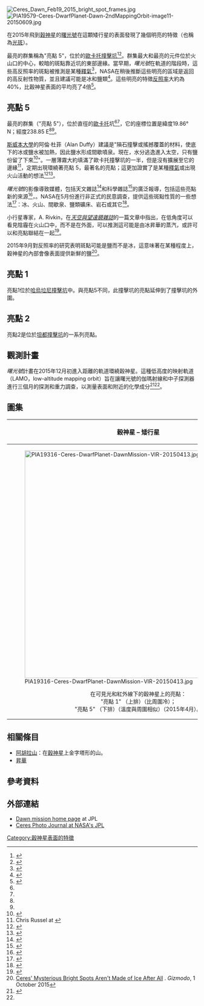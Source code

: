 
[[File:Ceres_Dawn_Feb19_2015_bright_spot_frames.jpg|thumb]]
[[File:PIA19579-Ceres-DwarfPlanet-Dawn-2ndMappingOrbit-image11-20150609.jpg|thumb]]

在2015年飛到[[穀神星|穀神星]]的[[曙光號|曙光號]]在這顆矮行星的表面發現了幾個明亮的特徵（也稱為[[光斑|光斑]]）。 

最亮的群集稱為"亮點 5"，位於{{convert|80|km|mi|adj=on|sp=us}}的[[歐卡托撞擊坑|歐卡托撞擊坑]]<ref name="USGS-20150713-pdf">{{cite web |author=Staff |title=USGS: Ceres nomenclature |url=http://planetarynames.wr.usgs.gov/images/ceres.pdf |date=13 July 2015 |work=[[USGS|USGS]] |format=[[PDF|PDF]] |accessdate=16 July 2015 |archive-date=2015-11-15 |archive-url=https://web.archive.org/web/20151115202652/http://planetarynames.wr.usgs.gov/images/ceres.pdf |dead-url=no }}</ref><ref name="USGS-20150706">{{cite web |author=Staff |title=Planetary Names: Crater, craters: Occator on Ceres |url=http://planetarynames.wr.usgs.gov/Feature/15341 |date=6 July 2015 |work=[[USGS|USGS]] |accessdate=16 July 2015 |archive-date=2015-09-05 |archive-url=https://web.archive.org/web/20150905103216/http://planetarynames.wr.usgs.gov/Feature/15341 |dead-url=no }}</ref>。群集最大和最亮的元件位於火山口的中心，較暗的斑點靠近坑的東部邊緣。當早期，''曙光號''在軌道的階段時，這些高反照率的斑點被推測是某種[[釋氣|釋氣]]<ref name=Lakdawalla20150319>{{Cite web |url=http://www.planetary.org/blogs/emily-lakdawalla/2015/03191629-lpsc-2015-dawn-at-ceres.html |title=LPSC 2015: First results from Dawn at Ceres: provisional place names and possible plumes |accessdate=2015-10-16 |archive-date=2016-05-06 |archive-url=https://web.archive.org/web/20160506035930/http://www.planetary.org/blogs/emily-lakdawalla/2015/03191629-lpsc-2015-dawn-at-ceres.html |dead-url=no }}</ref>，NASA在稍後推斷這些明亮的區域是返回的高反射性物質，並且建議可能是冰和鹽類<ref name='not ice'>{{cite news |last=Feltman |first=Rachel |url=http://www.washingtonpost.com/news/speaking-of-science/wp/2015/07/10/the-weird-white-spots-on-ceres-might-not-be-ice-after-all/ |title=The weird white spots on Ceres might not be ice after all |work=The Washington Pot |date=July 10, 2015 |accessdate=2015-07-24 |archive-date=2015-07-23 |archive-url=https://web.archive.org/web/20150723092049/http://www.washingtonpost.com/news/speaking-of-science/wp/2015/07/10/the-weird-white-spots-on-ceres-might-not-be-ice-after-all/ |dead-url=no }}</ref>。這些明亮的特徵[[反照率|反照率]]大約為40%，比穀神星表面的平均亮了4倍<ref name=siliconvalleyastrolecture>{{cite speech
 |title=Now Appearing At a Dwarf Planet Near You: NASA's Dawn Mission to the Asteroid Belt
 |first=Marc
 |last=Rayman
 |author-link=
 |event=Silicon Valley Astronomy Lectures
 |location=Foothill College, Los Altos, CA
 |date=8 April 2015
 |url=
 |access-date=
}} </ref>。

== 亮點 5 ==
{{further|歐卡托撞擊坑}}
最亮的群集（"亮點 5"），位於直徑{{convert|80|km|mi|adj=on|sp=us}}的[[歐卡托撞擊坑|歐卡托]]坑<ref name="USGS-20150713-pdf"/><ref name="USGS-20150706"/>，它的座標位置是緯度19.86° N；經度238.85 E<ref name="USGS-20150713-pdf" /><ref name="USGS-20150706" />。

[[斯威本科技大學|斯威本大學]]的阿倫·杜菲（Alan Duffy）建議是"隕石撞擊或搖撼覆蓋的材料，使底下的冰或鹽水被加熱，因此鹽水形成間歇噴泉。現在，水分逃逸進入太空，只有鹽份留了下來<ref>{{Cite web |url=https://cosmosmagazine.com/space/what-ceres-are-those-bright-spots |title=A. Duffy – Cosmos – What on Ceres are those bright spots? |accessdate=2015-10-16 |archive-date=2015-10-15 |archive-url=https://web.archive.org/web/20151015222156/https://cosmosmagazine.com/space/what-ceres-are-those-bright-spots |dead-url=no }}</ref>"。一層薄霧大約填滿了歐卡托撞擊坑的一半，但是沒有擴展至它的邊緣<ref name=presentation>Chris Russel at {{cite web |url=http://nesf2015.arc.nasa.gov/agenda |title=存档副本 |accessdate=2015-07-25 |deadurl=yes |archiveurl=https://web.archive.org/web/20150724072209/http://nesf2015.arc.nasa.gov/agenda |archivedate=2015-07-24 }}</ref>，定期出現環繞著亮點 5，最著名的亮點；這更加證實了是某種[[釋氣|釋氣]]或出現火山活動的想法<ref>{{cite news |last=Rivkin |first=Andrew |url=http://www.planetary.org/blogs/guest-blogs/2015/0721-dawn-at-ceres-a-haze-in-occator-rivkin.html |title=Dawn at Ceres: A haze in Occator crater? |work=The Planetary Society |date=21 July 2015 |accessdate=2015-07-24 |archive-date=2016-05-14 |archive-url=https://web.archive.org/web/20160514052923/http://www.planetary.org/blogs/guest-blogs/2015/0721-dawn-at-ceres-a-haze-in-occator-rivkin.html |dead-url=no }}</ref><ref>{{Cite web |url=http://www.planetary.org/blogs/guest-blogs/2015/0721-dawn-at-ceres-a-haze-in-occator-rivkin.html |title=Dawn at Ceres: A haze in Occator crater? Posted by Andrew Rivkin |accessdate=2015-10-16 |archive-date=2016-05-14 |archive-url=https://web.archive.org/web/20160514052923/http://www.planetary.org/blogs/guest-blogs/2015/0721-dawn-at-ceres-a-haze-in-occator-rivkin.html |dead-url=no }}</ref>。

''曙光號''的影像導致媒體，包括天文雜誌<ref name="S&T-3 March 2015">{{cite web |last=Beatty |first=Kelly |title=Bright Spots on Ceres Intrigue Scientists |url=http://www.skyandtelescope.com/astronomy-news/bright-spots-on-ceres-03032015/ |date=3 March 2015 |work=[[Sky_&_Telescope|Sky & Telescope]] |accessdate=2 June 2015 |archive-date=2015-09-24 |archive-url=https://web.archive.org/web/20150924102542/http://www.skyandtelescope.com/astronomy-news/bright-spots-on-ceres-03032015/ |dead-url=no }}</ref>和科學雜誌<ref name="SA-20150318">{{cite web |last=Witze |first=Alexandra |title=Bright Spots on Ceres Could Be Active Ice |url=http://www.scientificamerican.com/article/bright-spots-on-ceres-could-be-active-ice1/ |date=18 March 2015 |work=[[Scientific_American|Scientific American]] |accessdate=2 June 2015 |archive-date=2015-09-24 |archive-url=https://web.archive.org/web/20150924141640/http://www.scientificamerican.com/article/bright-spots-on-ceres-could-be-active-ice1/ |dead-url=no }}</ref>的廣泛報導，包括這些亮點新的來源<ref name="BBC-20150302">{{cite news |last=Amos |first=Jonathan |title=Bright spotlight on Dawn mission to Ceres |url=http://www.bbc.com/news/science-environment-31702639 |date=2 March 2015 |work=[[BBC_News|BBC News]] |accessdate=2 June 2015 |archive-date=2015-10-16 |archive-url=https://web.archive.org/web/20151016215123/http://www.bbc.com/news/science-environment-31702639 |dead-url=no }}</ref>，。NASA在5月份進行非正式的民意調查，提供這些斑點性質的一些想法<ref name="NASA-201505-poll">{{cite web |author=Staff |title=What's the spot on World Ceres? |url=http://www.jpl.nasa.gov/dawn/world_ceres |date=25 May 2015 |work=[[NASA|NASA]] |accessdate=25 May 2015 |archive-date=2015-10-15 |archive-url=https://web.archive.org/web/20151015104349/http://www.jpl.nasa.gov/dawn/world_ceres/ |dead-url=no }}</ref>：冰、火山、間歇泉、鹽類礦床、岩石或其它<ref name="SP-20150522">{{cite web |last=Cofield |first=Calla |title=What Are Those Bright Spots on Ceres? Go Vote! |url=http://www.space.com/29469-ceres-bright-spots-nasa-vote.html |date=22 May 2015 |work=[[Space.com|Space.com]] |accessdate=25 May 2015 |archive-date=2015-09-29 |archive-url=https://web.archive.org/web/20150929223918/http://www.space.com/29469-ceres-bright-spots-nasa-vote.html |dead-url=no }}</ref>。

小行星專家，A. Rivkin，在''[[天空與望遠鏡雜誌|天空與望遠鏡雜誌]]''的一篇文章中指出，在低角度可以看見陰霾在火山口中，而不是在外面，可以推測這可能是由冰昇華的蒸汽，或許可以和亮點聯結在一起<ref>{{Cite web |url=http://www.skyandtelescope.com/astronomy-news/ceres-bright-spots-and-more-072920155/ |title=Sky and Telescope magazine - Dawn Sees Ceres Bright Spots and More By Emily Poore  July 30, 2015 |accessdate=2015-10-16 |archive-date=2015-10-01 |archive-url=https://web.archive.org/web/20151001110709/http://www.skyandtelescope.com/astronomy-news/ceres-bright-spots-and-more-072920155/ |dead-url=no }}</ref>。

2015年9月對反照率的研究表明斑點可能是鹽而不是冰，這意味著在某種程度上，穀神星的內部會像表面提供新鮮的鹽<ref>[http://gizmodo.com/ceres-mysterious-bright-spots-arent-made-of-ice-after-a-1734112941 Ceres' Mysterious Bright Spots Aren't Made of Ice After All] {{Wayback|url=http://gizmodo.com/ceres-mysterious-bright-spots-arent-made-of-ice-after-a-1734112941 |date=20151017033730 }}. ''Gizmodo'', 1 October 2015</ref>。

{{multiple image|center|caption_align=center|header_align=center|align=center|header= |width=
|image1=NASAPIA19579cropspots.JPG|width1=320
|caption1=從{{convert|4400|km|abbr=on}}觀測到<br>在[[歐卡托撞擊坑|歐卡托坑]]的"亮點 5"。
|image2=Occator crater.jpg|width2=300
|caption2=從{{convert|4400|km|abbr=on}}觀測到<br>在[[歐卡托撞擊坑|歐卡托坑]]的"亮點 5"。
|image3=Occator PIA19889.jpg|width3=315
|caption3=[[曙光號#穀神星探測|HAMO]]從{{convert|1450|km|abbr=on}}觀測到<br>在[[歐卡托撞擊坑|歐卡托坑]]的"亮點 5"
}}

== 亮點 1 ==
亮點1位於[[哈烏垃尼撞擊坑|哈烏垃尼撞擊坑]]中。與亮點5不同，此撞擊坑的亮點延伸到了撞擊坑的外圍。

{{multiple image|center|caption_align=center|header_align=center|align=center|header= |width=
|image1=PIA20358-Ceres-DwarfPlanet-HaulaniCrater-CloseupColor-20160419.jpg|width1=500
|caption1=亮點1的增強色彩圖像; 2016年4月)
|image2=PIA20359 Haulani crater at LAMO crop.jpg|width2=415
|caption2=亮點1的黑白影像
}}

== 亮點 2 ==
亮點2是位於[[坦都撞擊坑|坦都撞擊坑]]的一系列亮點。

{{multiple image |caption_align=center|header_align=center|align=center|header= |width=
|image1=Dantu crater (cropped).jpg
|caption1=<center>南部坑緣的亮點。</center>
|width1=300
|image2=PIA20122-Ceres-DwarfPlanet-Dawn-3rdMapOrbit-HAMO-image60-20151003.jpg
|caption2=<center>坦都撞擊坑</center>
|width2=200
}}

== 觀測計畫 ==
''曙光號''計畫在2015年12月初進入距離{{convert|375|km|abbr = on}}的軌道環繞穀神星。這種低高度的映射軌道（LAMO，low-altitude mapping orbit）旨在讓曙光號的伽瑪射線和中子探測器進行三個月的探測和重力調查，以測量表面和附近的化學成分<ref name=NasaDawn>{{cite web| url= http://www.jpl.nasa.gov/news/news.php?release=2013-347| title= NASA's Dawn Fills out its Ceres Dance Card| publisher= NASA| date= December 3, 2013| accessdate= July 24, 2015| archive-date= 2015-09-27| archive-url= https://web.archive.org/web/20150927123529/http://www.jpl.nasa.gov/news/news.php?release=2013-347| dead-url= no}}</ref><ref name='not ice'/>。

== 圖集 ==
{{multiple image|center|caption_align=center|header_align=center|align=center|header= |width=
|image1=Ceres a cores.jpg|width1=272
|caption1=這張影像是''曙光號''進入軌道之前，由[[哈伯太空望遠鏡|哈伯太空望遠鏡]]拍攝，引發亮點問題爭議的影像。<br>（2003年）
|image2=Ceres RC1 single frame by Dawn, 12 February 2015.jpg|width2=250
|caption2=當''曙光號''接近時，亮點顯得非常明顯。<br>（2015年2月12日）
}}
{{multiple image|center|caption_align=center|header_align=center|align=center|header=''Dawn'' images (cropped) of bright spots on Ceres |width=300
|image1=Haulani crater.jpg
|caption1=從距離{{convert|4400|km|mi|abbr=on}}看見<br>在[[Haulani_(crater)|Haulani crater]]的"亮點 1"<br>（2015年6月17日）
|image2=PIA19628-Ceres-DwarfPlanet-Dawn-2ndMappingOrbit-image51-20150606-crop184.jpg
|caption2=Bright spots on walls of a crater northeast of 在Toharu 坑（？）東北厓壁上的亮點 （[[:File:PIA19628-Ceres-DwarfPlanet-Dawn-2ndMappingOrbit-image51-20150606.jpg|Context]]）<br>（6 June 2015年6月6日）
|image3=PIA19574-Ceres-DwarfPlanet-Dawn-2ndMappingOrbit-image6-20150606-crop300to400.jpg
|caption3= [[Ahuna_Mons|Ahuna Mons]]是穀神星上金字塔形的山，其北面也有明亮物質的特徵 － 北方朝上<br>（6 June 2015年6月6日）
}}
<!--|image2=Occator crater.jpg
|caption2= 從{{convert|4400|km|mi|abbr=on}}的距離看見<br>在[[Occator_(crater)|Occator crater]]的"亮點 5"<br>（6 June 2015年6月6日）-->
{{multiple image|center|caption_align=center|header_align=center|align=center|header= |width=
|image1=Occator topograpy Dawn CERES Oct 2015.jpg
|caption1=在[[Occator_(crater)|Occator crater]]的"亮點 5"<br>標高：棕色=高；藍色=低<br>（2015年9月30日）
|width1=305
|image2=PIA19606-Ceres-Dawn-GlobalMap-OccatorCrater-BrightSpot5-20150728.jpg
|caption2=在[[Occator_(crater)|Occator crater]]的"亮點 5"<br>標高：紅色=高；綠色=低<br>（2015年7月28日）<ref name="NASA-20150728-el">{{cite web |last=Landau |first=Elizabeth |title=New Names and Insights at Ceres |url=http://www.jpl.nasa.gov/news/news.php?feature=4669 |date=28 July 2015 |work=[[NASA|NASA]] |accessdate=28 July 2015 |archive-date=2016-01-06 |archive-url=https://web.archive.org/web/20160106220022/http://www.jpl.nasa.gov/news/news.php?feature=4669 |dead-url=no }}</ref>
|width2=200
<!---|image3=PIA19064-Ceres-DwarfPlanet-Region5-BrightSpots-20150414.jpg
|caption3=從{{convert|22,000|km|mi|abbr=on}}距離看見的"亮點 5"<br>（2015年4月14日）|width3=200--->
|image4=Ceres spots animation May 4 2015.gif
|caption4=從{{convert|13,600|km|mi|abbr=on}}距離看見的"亮點 5"<br>（2015年5月4日）
|width4=200
}}
{| class="wikitable" style="margin:0.5em auto; width:600px;"
! 穀神星 – 矮行星
|-
| style="font-size:88%" |[[File:PIA19316-Ceres-DwarfPlanet-DawnMission-VIR-20150413.jpg|600px]]
<center>在可見光和紅外線下的穀神星上的亮點：<br>"亮點 1" （上排）（比周圍冷）；<br>"亮點 5" （下排）（溫度與周圍相似）（2015年4月）。</center>
|}

== 相關條目 ==
* [[阿胡拉山|阿胡拉山]]：在[[穀神星|穀神星]]上金字塔形的山。
* [[昇華|昇華]]

== 參考資料 ==
{{reflist|30em}}

== 外部連結 ==
{{Commons category|Ceres (dwarf planet)}}
{{Commons category|Ceres bright spots (dwarf planet)}}

* [http://dawn.jpl.nasa.gov/ Dawn mission home page] {{Wayback|url=http://dawn.jpl.nasa.gov/ |date=20070411053350 }} at JPL
* [http://photojournal.jpl.nasa.gov/keywords/dp?subselect=Instrument%3AFraming+Camera%3ASpacecraft%3ADawn Ceres Photo Journal at NASA's JPL]

{{穀神星}}
{{Dwarf planets}}

[[Category:穀神星表面的特徵|Category:穀神星表面的特徵]]